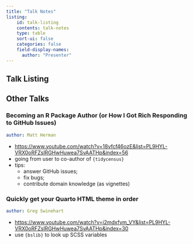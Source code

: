 ```yaml
---
title: "Talk Notes"
listing:
    id: talk-listing
    contents: talk-notes
    type: table
    sort-ui: false
    categories: false
    field-display-names: 
      author: "Presenter"
---
```


## Talk Listing

::: {#talk-listing}
:::

## Other Talks

### Becoming an R Package Author (or How I Got Rich Responding to GitHub Issues)

```yaml
author: Matt Herman
```
- <https://www.youtube.com/watch?v=18vfcf46ozE&list=PL9HYL-VRX0oRFZslRGHwHuwea7SvAATHp&index=56>
- going from user to co-author of `{tidycensus}` 
- tips:
    - answer GitHub issues;
    - fix bugs;
    - contribute domain knowledge (as vignettes)

### Quickly get your Quarto HTML theme in order

```yaml
author: Greg Swinehart
```

- <https://www.youtube.com/watch?v=i2mdxfvm_VY&list=PL9HYL-VRX0oRFZslRGHwHuwea7SvAATHp&index=30>
- use `{bslib}` to look up SCSS variables